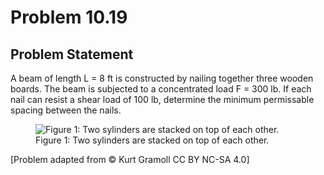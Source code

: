 # Problem 10.19 {.unnumbered}

## Problem Statement

A beam of length L = 8 ft is constructed by nailing together three wooden boards. The beam is subjected to a concentrated load F = 300 lb. If each nail can resist a shear load of 100 lb, determine the minimum permissable spacing between the nails.



![Figure 1: Two sylinders are stacked on top of each other.](images/382.png){fig-alt="A beam of length 2L is subjected to a force F. The distance from A to F is length L and from F to B is length L. The beam has an I cross section of width 5 inches and height 5 inches. There are nails on the top and bottom of the I."}

\[Problem adapted from © Kurt Gramoll CC BY NC-SA 4.0\]